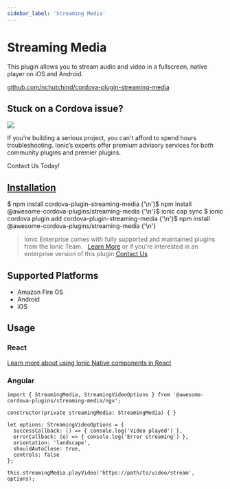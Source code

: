 ```yaml
---
sidebar_label: 'Streaming Media'
---
```



# Streaming Media

This plugin allows you to stream audio and video in a fullscreen, native player on iOS and Android.

<p>
  <a href="https://github.com/nchutchind/cordova-plugin-streaming-media" target="_blank" rel="noopener" className="git-link">github.com/nchutchind/cordova-plugin-streaming-media</a>
</p>

<h2>Stuck on a Cordova issue?</h2>
<DocsCard
  className="cordova-ee-card"
  header="Don't waste precious time on plugin issues."
  href="https://ionicframework.com/sales?product_of_interest=Ionic%20Native"
>
  <div>
    <img src="/docs/icons/native-cordova-bot.png" className="cordova-ee-img" />
    <p>If you're building a serious project, you can't afford to spend hours troubleshooting. Ionic’s experts offer premium advisory services for both community plugins and premier plugins.</p>
    <DocsButton className="native-ee-detail">Contact Us Today!</DocsButton>
  </div>
</DocsCard>

<h2 id="installation">
  <a href="#installation">Installation</a>
</h2>
<Tabs
  groupId="runtime"
  defaultValue="Capacitor"
  values={[
    { value: 'Capacitor', label: 'Capacitor' },
    { value: 'Cordova', label: 'Cordova' },
    { value: 'Enterprise', label: 'Enterprise' },
  ]}
>
  <TabItem value="Capacitor">
    <CodeBlock className="language-shell">
      $ npm install cordova-plugin-streaming-media {'\n'}$ npm install @awesome-cordova-plugins/streaming-media {'\n'}$
      ionic cap sync
    </CodeBlock>
  </TabItem>
  <TabItem value="Cordova">
    <CodeBlock className="language-shell">
      $ ionic cordova plugin add cordova-plugin-streaming-media {'\n'}$ npm install
      @awesome-cordova-plugins/streaming-media {'\n'}
    </CodeBlock>
  </TabItem>
  <TabItem value="Enterprise">
    <blockquote>
      Ionic Enterprise comes with fully supported and maintained plugins from the Ionic Team. &nbsp;
      <a className="btn" href="https://ionic.io/docs/premier-plugins">Learn More</a> or if you're interested in an enterprise version of this plugin <a className="btn" href="https://ionicframework.com/sales?product_of_interest=Ionic%20Enterprise%20Engine">Contact Us</a>
    </blockquote>
  </TabItem>
</Tabs>

## Supported Platforms

- Amazon Fire OS
- Android
- iOS

## Usage

### React

[Learn more about using Ionic Native components in React](../native-community.mdx#react)

### Angular

```tsx
import { StreamingMedia, StreamingVideoOptions } from '@awesome-cordova-plugins/streaming-media/ngx';

constructor(private streamingMedia: StreamingMedia) { }

let options: StreamingVideoOptions = {
  successCallback: () => { console.log('Video played') },
  errorCallback: (e) => { console.log('Error streaming') },
  orientation: 'landscape',
  shouldAutoClose: true,
  controls: false
};

this.streamingMedia.playVideo('https://path/to/video/stream', options);

```
